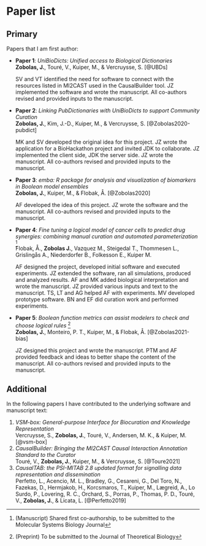 # Paper list {-}

## Primary {-}

Papers that I am first author:

- **Paper 1**: *UniBioDicts: Unified access to Biological Dictionaries*  
**Zobolas, J.**, Touré, V., Kuiper, M., & Vercruysse, S. [@UBDs]

  SV and VT identified the need for software to connect with the resources listed in MI2CAST used in the CausalBuilder tool. JZ implemented the software and wrote the manuscript. All co-authors revised and provided inputs to the manuscript.

- **Paper 2**: *Linking PubDictionaries with UniBioDicts to support Community Curation*  
**Zobolas, J.**, Kim, J.-D., Kuiper, M., & Vercruysse, S. [@Zobolas2020-pubdict]

  MK and SV developed the original idea for this project. JZ wrote the application for a BioHackathon project and invited JDK to collaborate. JZ implemented the client side, JDK the server side. JZ wrote the manuscript. All co-authors revised and provided inputs to the manuscript.

- **Paper 3**: *emba: R package for analysis and visualization of biomarkers in Boolean model ensembles*  
**Zobolas, J.**, Kuiper, M., & Flobak, Å. [@Zobolas2020]

  AF developed the idea of this project. JZ wrote the software and the manuscript. All co-authors revised and provided inputs to the manuscript.

\newpage

- **Paper 4**: *Fine tuning a logical model of cancer cells to predict drug synergies: combining manual curation and automated parameterization* ^[(Manuscript) Shared first co-authorship, to be submitted to the Molecular Systems Biology Journal]  
Flobak, Å., **Zobolas J.**, Vazquez M., Steigedal T., Thommesen L., Grislingås A., Niederdorfer B., Folkesson E., Kuiper M.

  AF designed the project, developed initial software and executed experiments. JZ extended the software, ran all simulations, produced and analyzed results. AF and MK added biological interpretation and wrote the manuscript. JZ provided various inputs and text to the manuscript. TS, LT and AG helped AF with experiments. MV developed prototype software. BN and EF did curation work and performed experiments.

- **Paper 5**: *Boolean function metrics can assist modelers to check and choose logical rules* ^[(Preprint) To be submitted to the Journal of Theoretical Biology]  
**Zobolas, J.**, Monteiro, P. T., Kuiper, M., & Flobak, Å. [@Zobolas2021-bias]

  JZ designed this project and wrote the manuscript. PTM and AF provided feedback and ideas to better shape the content of the manuscript. All co-authors revised and provided inputs to the manuscript.

## Additional {-}

In the following papers I have contributed to the underlying software and manuscript text:

1. *VSM-box: General-purpose Interface for Biocuration and Knowledge Representation*  
Vercruysse, S., **Zobolas, J.**, Touré, V., Andersen, M. K., & Kuiper, M. [@vsm-box]
2. *CausalBuilder: Bringing the MI2CAST Causal Interaction Annotation Standard to the Curator*  
Touré, V., **Zobolas, J.**, Kuiper, M., & Vercruysse, S. [@Toure2021]
3. *CausalTAB: the PSI-MITAB 2.8 updated format for signalling data representation and dissemination*  
Perfetto, L., Acencio, M. L., Bradley, G., Cesareni, G., Del Toro, N., Fazekas, D., Hermjakob, H., Korcsmaros, T., Kuiper, M., Lægreid, A., Lo Surdo, P., Lovering, R. C., Orchard, S., Porras, P., Thomas, P. D., Touré, V., **Zobolas, J.**, & Licata, L. [@Perfetto2019]
